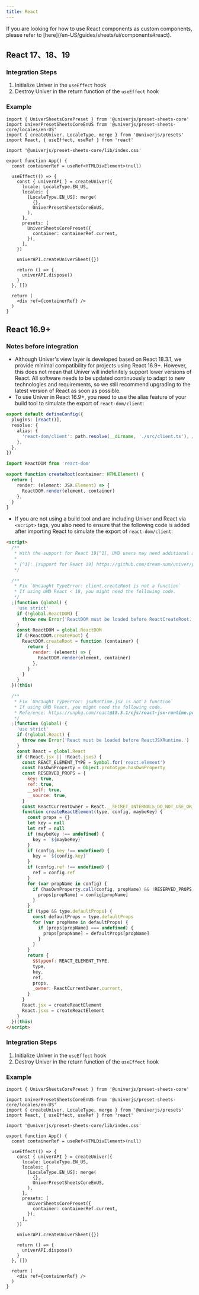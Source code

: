 ```yaml
---
title: React
---
```


<Callout>
  If you are looking for how to use React components as custom components, please refer to [here](/en-US/guides/sheets/ui/components#react).
</Callout>

## React 17、18、19

### Integration Steps

1. Initialize Univer in the `useEffect` hook
2. Destroy Univer in the return function of the `useEffect` hook

### Example

```tsx
import { UniverSheetsCorePreset } from '@univerjs/preset-sheets-core'
import UniverPresetSheetsCoreEnUS from '@univerjs/preset-sheets-core/locales/en-US'
import { createUniver, LocaleType, merge } from '@univerjs/presets'
import React, { useEffect, useRef } from 'react'

import '@univerjs/preset-sheets-core/lib/index.css'

export function App() {
  const containerRef = useRef<HTMLDivElement>(null)

  useEffect(() => {
    const { univerAPI } = createUniver({
      locale: LocaleType.EN_US,
      locales: {
        [LocaleType.EN_US]: merge(
          {},
          UniverPresetSheetsCoreEnUS,
        ),
      },
      presets: [
        UniverSheetsCorePreset({
          container: containerRef.current,
        }),
      ],
    })

    univerAPI.createUniverSheet({})

    return () => {
      univerAPI.dispose()
    }
  }, [])

  return (
    <div ref={containerRef} />
  )
}
```

## React 16.9+

### Notes before integration

- Although Univer's view layer is developed based on React 18.3.1, we provide minimal compatibility for projects using React 16.9+. However, this does not mean that Univer will indefinitely support lower versions of React. All software needs to be updated continuously to adapt to new technologies and requirements, so we still recommend upgrading to the latest version of React as soon as possible.
- To use Univer in React 16.9+, you need to use the alias feature of your build tool to simulate the export of `react-dom/client`:

```typescript title="vite.config.ts"
export default defineConfig({
  plugins: [react()],
  resolve: {
    alias: {
      'react-dom/client': path.resolve(__dirname, './src/client.ts'), // [!code ++]
    },
  },
})
```

```typescript title="src/client.ts"
import ReactDOM from 'react-dom'

export function createRoot(container: HTMLElement) {
  return {
    render: (element: JSX.Element) => {
      ReactDOM.render(element, container)
    },
  }
}
```

- If you are not using a build tool and are including Univer and React via `<script>` tags, you also need to ensure that the following code is added after importing React to simulate the export of `react-dom/client`:

```html
<script>
  /**
   * With the support for React 19[^1], UMD users may need additional adaptation.
   *
   * [^1]: [support for React 19] https://github.com/dream-num/univer/pull/4247
   */

  /**
   * Fix `Uncaught TypeError: client.createRoot is not a function`
   * If using UMD React < 18, you might need the following code.
   */
  ;(function (global) {
    'use strict'
    if (!global.ReactDOM) {
      throw new Error('ReactDOM must be loaded before ReactCreateRoot.')
    }
    const ReactDOM = global.ReactDOM
    if (!ReactDOM.createRoot) {
      ReactDOM.createRoot = function (container) {
        return {
          render: (element) => {
            ReactDOM.render(element, container)
          },
        }
      }
    }
  })(this)

  /**
   * Fix `Uncaught TypeError: jsxRuntime.jsx is not a function`
   * If using UMD React, you might need the following code.
   * Reference: https://unpkg.com/react@18.3.1/cjs/react-jsx-runtime.production.min.js
   */
  ;(function (global) {
    'use strict'
    if (!global.React) {
      throw new Error('React must be loaded before ReactJSXRuntime.')
    }
    const React = global.React
    if (!React.jsx || !React.jsxs) {
      const REACT_ELEMENT_TYPE = Symbol.for('react.element')
      const hasOwnProperty = Object.prototype.hasOwnProperty
      const RESERVED_PROPS = {
        key: true,
        ref: true,
        __self: true,
        __source: true,
      }
      const ReactCurrentOwner = React.__SECRET_INTERNALS_DO_NOT_USE_OR_YOU_WILL_BE_FIRED.ReactCurrentOwner
      function createReactElement(type, config, maybeKey) {
        const props = {}
        let key = null
        let ref = null
        if (maybeKey !== undefined) {
          key = `${maybeKey}`
        }
        if (config.key !== undefined) {
          key = `${config.key}`
        }
        if (config.ref !== undefined) {
          ref = config.ref
        }
        for (var propName in config) {
          if (hasOwnProperty.call(config, propName) && !RESERVED_PROPS.hasOwnProperty(propName)) {
            props[propName] = config[propName]
          }
        }
        if (type && type.defaultProps) {
          const defaultProps = type.defaultProps
          for (var propName in defaultProps) {
            if (props[propName] === undefined) {
              props[propName] = defaultProps[propName]
            }
          }
        }
        return {
          $$typeof: REACT_ELEMENT_TYPE,
          type,
          key,
          ref,
          props,
          _owner: ReactCurrentOwner.current,
        }
      }
      React.jsx = createReactElement
      React.jsxs = createReactElement
    }
  })(this)
</script>
```

### Integration Steps

1. Initialize Univer in the `useEffect` hook
2. Destroy Univer in the return function of the `useEffect` hook

### Example

```tsx
import { UniverSheetsCorePreset } from '@univerjs/preset-sheets-core'

import UniverPresetSheetsCoreEnUS from '@univerjs/preset-sheets-core/locales/en-US'
import { createUniver, LocaleType, merge } from '@univerjs/presets'
import React, { useEffect, useRef } from 'react'

import '@univerjs/preset-sheets-core/lib/index.css'

export function App() {
  const containerRef = useRef<HTMLDivElement>(null)

  useEffect(() => {
    const { univerAPI } = createUniver({
      locale: LocaleType.EN_US,
      locales: {
        [LocaleType.EN_US]: merge(
          {},
          UniverPresetSheetsCoreEnUS,
        ),
      },
      presets: [
        UniverSheetsCorePreset({
          container: containerRef.current,
        }),
      ],
    })

    univerAPI.createUniverSheet({})

    return () => {
      univerAPI.dispose()
    }
  }, [])

  return (
    <div ref={containerRef} />
  )
}
```
